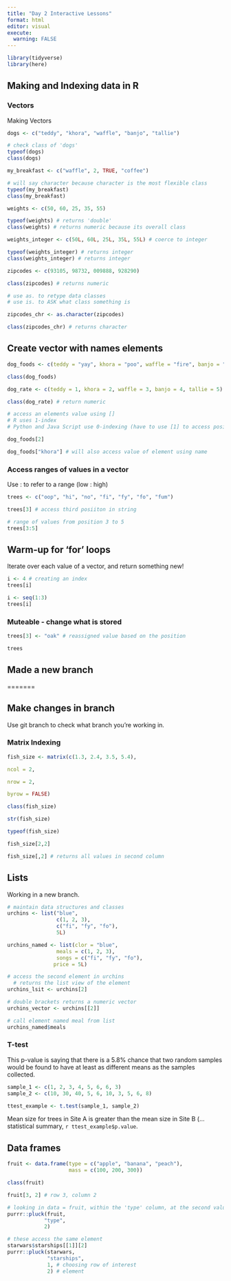 ```yaml
---
title: "Day 2 Interactive Lessons"
format: html
editor: visual
execute: 
  warning: FALSE
---
```


```r
library(tidyverse)
library(here)
```

## Making and Indexing data in R

### Vectors

Making Vectors

```r
dogs <- c("teddy", "khora", "waffle", "banjo", "tallie")

# check class of 'dogs'
typeof(dogs)
class(dogs)
```

```r
my_breakfast <- c("waffle", 2, TRUE, "coffee")

# will say character because character is the most flexible class
typeof(my_breakfast)
class(my_breakfast)
```

```r
weights <- c(50, 60, 25, 35, 55)

typeof(weights) # returns 'double'
class(weights) # returns numeric because its overall class

weights_integer <- c(50L, 60L, 25L, 35L, 55L) # coerce to integer 

typeof(weights_integer) # returns integer
class(weights_integer) # returns integer
```

```r
zipcodes <- c(93105, 98732, 009888, 928290)

class(zipcodes) # returns numeric

# use as. to retype data classes
# use is. to ASK what class something is

zipcodes_chr <- as.character(zipcodes)

class(zipcodes_chr) # returns character
```

## Create vector with names elements

```r
dog_foods <- c(teddy = "yay", khora = "poo", waffle = "fire", banjo = "rocks", tallie = "acorn")

class(dog_foods)

dog_rate <- c(teddy = 1, khora = 2, waffle = 3, banjo = 4, tallie = 5)

class(dog_rate) # return numeric
```

```r
# access an elements value using []
# R uses 1-index
# Python and Java Script use 0-indexing (have to use [1] to access position 2)

dog_foods[2] 

dog_foods["khora"] # will also access value of element using name
```

### Access ranges of values in a vector

Use : to refer to a range (low : high)

```r
trees <- c("oop", "hi", "no", "fi", "fy", "fo", "fum")

trees[3] # access third posiiton in string

# range of values from position 3 to 5
trees[3:5]
```

## Warm-up for 'for' loops

Iterate over each value of a vector, and return something new!

```r
i <- 4 # creating an index
trees[i]
```

```r
i <- seq(1:3)
trees[i]
```

### Muteable - change what is stored

```r
trees[3] <- "oak" # reassigned value based on the position

trees
```

## Made a new branch

=======

## Make changes in branch

Use git branch to check what branch you're working in.

### Matrix Indexing

```r
fish_size <- matrix(c(1.3, 2.4, 3.5, 5.4),

ncol = 2,

nrow = 2,

byrow = FALSE)

class(fish_size)

str(fish_size)

typeof(fish_size)

fish_size[2,2]

fish_size[,2] # returns all values in second column
```

## Lists

Working in a new branch.

```r
# maintain data structures and classes
urchins <- list("blue", 
                c(1, 2, 3), 
                c("fi", "fy", "fo"), 
                5L)

urchins_named <- list(clor = "blue", 
                meals = c(1, 2, 3), 
                songs = c("fi", "fy", "fo"), 
               price = 5L)
```

```r
# access the second element in urchins
  # returns the list view of the element
urchins_lsit <- urchins[2]

# double brackets returns a numeric vector
urchins_vector <- urchins[[2]]

# call element named meal from list
urchins_named$meals
```

### T-test

This p-value is saying that there is a 5.8% chance that two random samples would be found to have at least as different means as the samples collected.

```r
sample_1 <- c(1, 2, 3, 4, 5, 6, 6, 3)
sample_2 <- c(10, 30, 40, 5, 6, 10, 3, 5, 6, 8)

ttest_example <- t.test(sample_1, sample_2)
```

Mean size for trees in Site A is greater than the mean size in Site B (...statistical summary, `r ttest_example$p.value`.

## Data frames

```r
fruit <- data.frame(type = c("apple", "banana", "peach"),
                    mass = c(100, 200, 300))

class(fruit)

fruit[3, 2] # row 3, column 2

# looking in data = fruit, within the 'type' column, at the second value
purrr::pluck(fruit, 
            "type",
            2)

# these access the same element
starwars$starships[[1]][2]
purrr::pluck(starwars, 
             "starships", 
             1, # choosing row of interest
             2) # element
```
